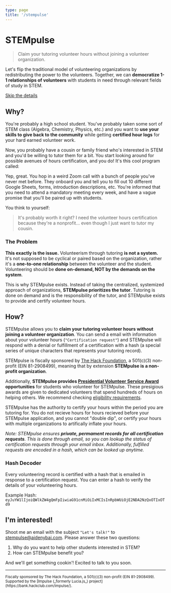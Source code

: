 ```yaml
---
type: page
title: '/stempulse'
---
```



<Head>
  <meta name="og:title" content="STEMpulse" />
  <meta
    name="og:description"
    content={`Let's flip the traditional model of volunteering organizations by redistributing the power to the volunteers. Together, we can democratize 1-1 relationships of volunteers with students in need through relevant fields of study in STEM.`}
  />
  <title>STEMpulse</title>
</Head>

# STEMpulse

> Claim your tutoring volunteer hours without joining a volunteer organization.

Let's flip the traditional model of volunteering organizations by redistributing the power to the volunteers. Together, we can **democratize 1-1 relationships of volunteers** with students in need through relevant fields of study in STEM.

[Skip the details](#ix27m-interested)

## Why?

You're probably a high school student. You've probably taken some sort of STEM class (Algebra, Chemistry, Physics, etc.) and you want to **use your skills to give back to the community** while getting **certified hour logs** for your hard earned volunteer work.

Now, you probably have a cousin or family friend who's interested in STEM and you'd be willing to tutor them for a bit. You start looking around for possible avenues of hours certification, and you do! It's this cool program called:

> <GenericName />

Yep, great. You hop in a weird Zoom call with a bunch of people you've never met before. They onboard you and tell you to fill out 10 different Google Sheets, forms, introduction descriptions, etc. You're informed that you need to attend a mandatory meeting every week, and have a vague promise that you'll be paired up with students.

You think to yourself:

> It's probably worth it right? I need the volunteer hours certification because they're a nonprofit... even though I just want to tutor my cousin.

### The Problem

**This exactly is the issue.** Volunteerism through tutoring **is not a system.** It's not supposed to be cyclical or paired based on the organization, rather it's a **one-to-one relationship** between the volunteer and the student. Volunteering should be **done on-demand, NOT by the demands on the system**.

This is why STEMpulse exists. Instead of taking the centralized, systemized approach of organizations, **STEMpulse prioritizes the tutor**. Tutoring is done on demand and is the responsibility of the tutor, and STEMpulse exists to provide and certify volunteer hours.

## How?

STEMpulse allows you to **claim your tutoring volunteer hours without joining a volunteer organization**. You can send a email with information about your volunteer hours (`"Certification request"`) and STEMpulse will respond with a denial or fulfillment of a certification with a hash (a special series of unique characters that represents your tutoring record).

STEMpulse is fiscally sponsored by [The Hack Foundation](https://apps.irs.gov/app/eos/detailsPage?ein=812908499&name=Hack%20Foundation&city=West%20Hollywood&state=CA&countryAbbr=US&dba=&type=CHARITIES,%20DETERMINATIONLETTERS,%20COPYOFRETURNS&orgTags=CHARITIES&orgTags=DETERMINATIONLETTERS&orgTags=COPYOFRETURNS), a 501(c)(3) non-profit (EIN 81-2908499), meaning that by extension **STEMpulse is a non-profit organization**.

Additionally, **STEMpulse provides [Presidential Volunteer Service Award](https://presidentialserviceawards.gov/) opportunities** for students who volunteer for STEMpulse. These presigious awards are given to dedicated volunteers that spend hundreds of hours on helping others. We recommend checking [eligibility requirements](https://presidentialserviceawards.gov/eligibility).

STEMpulse has the authority to certify your hours within the period you are tutoring for. You do not recieve hours for hours recieved before your STEMpulse application, and you cannot "double dip", or certify your hours with multiple organizations to artifically inflate your hours.

_Note: STEMpulse ensures **private, permament records for all certification requests**. This is done through email, so you can lookup the status of certification requests through your email inbox. Additionally, fulfilled requests are encoded in a hash, which can be looked up anytime._

### Hash Decoder

Every volunteering record is certified with a hash that is emailed in response to a certification request. You can enter a hash to verify the details of your volunteering hours.

<Hash />

Example Hash: `eyJuYW1lIjoiQWlkZW4gQmFpIiwiaG91cnMiOiIxMCIsInRpbWUiOjE2NDA2NzQxOTIxOTd9`

## I'm interested!

Shoot me an email with the subject `"Let's talk!"` to [stempulse@aidenybai.com](mailto:stempulse@aidenybai.com). Please answer these two questions:

1. Why do you want to help other students interested in STEM?
2. How can STEMpulse benefit you?

And we'll get something cookin'! Excited to talk to you soon.

---

<small>
  Fiscally sponsored by The Hack Foundation, a 501(c)(3) non-profit (EIN 81-2908499). Supported by
  the [Impulse (_formerly Lucia.js_) project](https://bank.hackclub.com/impulse/).
</small>
